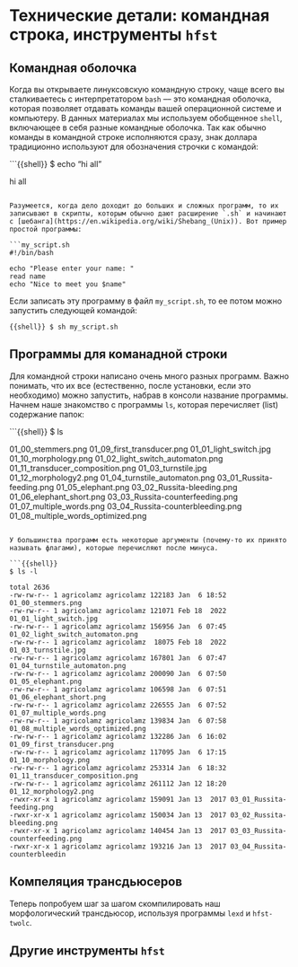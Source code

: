 # Технические детали: командная строка, инструменты `hfst`

## Командная оболочка

Когда вы открываете линуксовскую командную строку, чаще всего вы сталкиваетесь с интерпретатором `bash` –-- это командная оболочка, которая позволяет отдавать команды вашей операционной системе и компьютеру. В данных материалах мы используем обобщенное `shell`, включающее в себя разные командные оболочка. Так как обычно команды в командной строке исполняются сразу, знак доллара традиционно используют для обозначения строчки с командой:

```{{shell}}
$ echo "hi all"

hi all
```

Разумеется, когда дело доходит до больших и сложных программ, то их записывают в скрипты, которым обычно дают расширение `.sh` и начинают с [шебанга](https://en.wikipedia.org/wiki/Shebang_(Unix)). Вот пример простой программы:

```my_script.sh
#!/bin/bash

echo "Please enter your name: "
read name
echo "Nice to meet you $name"
```

Если записать эту программу в файл `my_script.sh`, то ее потом можно запустить следующей командой:

```{{shell}}
$ sh my_script.sh
```

## Программы для команадной строки

Для командной строки написано очень много разных программ. Важно понимать, что их все (естественно, после установки, если это необходимо) можно запустить, набрав в консоли название программы. Начнем наше знакомство с программы `ls`, которая перечисляет (list) содержание папок:

```{{shell}}
$ ls

01_00_stemmers.png                  01_09_first_transducer.png
01_01_light_switch.jpg              01_10_morphology.png
01_02_light_switch_automaton.png    01_11_transducer_composition.png
01_03_turnstile.jpg                 01_12_morphology2.png
01_04_turnstile_automaton.png       03_01_Russita-feeding.png
01_05_elephant.png                  03_02_Russita-bleeding.png
01_06_elephant_short.png            03_03_Russita-counterfeeding.png
01_07_multiple_words.png            03_04_Russita-counterbleeding.png
01_08_multiple_words_optimized.png
```

У большинства программ есть некоторые аргументы (почему-то их принято называть флагами), которые перечисляют после минуса.

```{{shell}}
$ ls -l

total 2636
-rw-rw-r-- 1 agricolamz agricolamz 122183 Jan  6 18:52 01_00_stemmers.png
-rw-rw-r-- 1 agricolamz agricolamz 121071 Feb 18  2022 01_01_light_switch.jpg
-rw-rw-r-- 1 agricolamz agricolamz 156956 Jan  6 07:45 01_02_light_switch_automaton.png
-rw-rw-r-- 1 agricolamz agricolamz  18075 Feb 18  2022 01_03_turnstile.jpg
-rw-rw-r-- 1 agricolamz agricolamz 167801 Jan  6 07:47 01_04_turnstile_automaton.png
-rw-rw-r-- 1 agricolamz agricolamz 200090 Jan  6 07:50 01_05_elephant.png
-rw-rw-r-- 1 agricolamz agricolamz 106598 Jan  6 07:51 01_06_elephant_short.png
-rw-rw-r-- 1 agricolamz agricolamz 226555 Jan  6 07:52 01_07_multiple_words.png
-rw-rw-r-- 1 agricolamz agricolamz 139834 Jan  6 07:58 01_08_multiple_words_optimized.png
-rw-rw-r-- 1 agricolamz agricolamz 132286 Jan  6 16:02 01_09_first_transducer.png
-rw-rw-r-- 1 agricolamz agricolamz 117095 Jan  6 17:15 01_10_morphology.png
-rw-rw-r-- 1 agricolamz agricolamz 253314 Jan  6 18:32 01_11_transducer_composition.png
-rw-rw-r-- 1 agricolamz agricolamz 261112 Jan 12 18:20 01_12_morphology2.png
-rwxr-xr-x 1 agricolamz agricolamz 159091 Jan 13  2017 03_01_Russita-feeding.png
-rwxr-xr-x 1 agricolamz agricolamz 150034 Jan 13  2017 03_02_Russita-bleeding.png
-rwxr-xr-x 1 agricolamz agricolamz 140454 Jan 13  2017 03_03_Russita-counterfeeding.png
-rwxr-xr-x 1 agricolamz agricolamz 193216 Jan 13  2017 03_04_Russita-counterbleedin
```


## Компеляция трансдьюсеров

Теперь попробуем шаг за шагом скомпилировать наш морфологический трансдьюсор, используя программы `lexd` и `hfst-twolc`.

## Другие инструменты `hfst`
